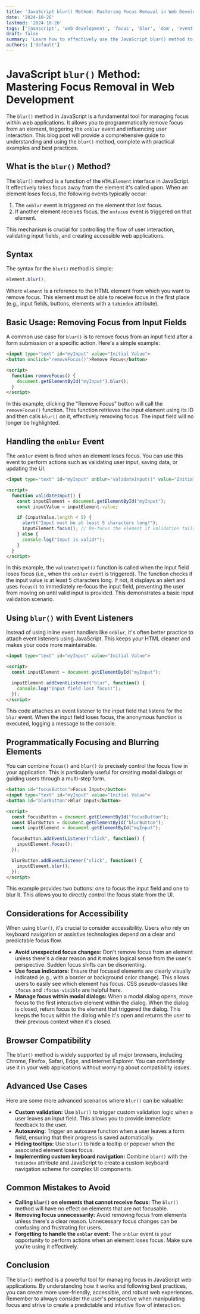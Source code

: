 ```yaml
---
title: 'JavaScript blur() Method: Mastering Focus Removal in Web Development'
date: '2024-10-26'
lastmod: '2024-10-26'
tags: ['javascript', 'web development', 'focus', 'blur', 'dom', 'event handling', 'accessibility']
draft: false
summary: 'Learn how to effectively use the JavaScript blur() method to remove focus from elements on your webpage.  Explore examples and best practices for enhancing user experience and accessibility by managing focus states.'
authors: ['default']
---
```


# JavaScript `blur()` Method: Mastering Focus Removal in Web Development

The `blur()` method in JavaScript is a fundamental tool for managing focus within web applications. It allows you to programmatically remove focus from an element, triggering the `onblur` event and influencing user interaction. This blog post will provide a comprehensive guide to understanding and using the `blur()` method, complete with practical examples and best practices.

## What is the `blur()` Method?

The `blur()` method is a function of the `HTMLElement` interface in JavaScript.  It effectively takes focus away from the element it's called upon. When an element loses focus, the following events typically occur:

1.  The `onblur` event is triggered on the element that lost focus.
2.  If another element receives focus, the `onfocus` event is triggered on that element.

This mechanism is crucial for controlling the flow of user interaction, validating input fields, and creating accessible web applications.

## Syntax

The syntax for the `blur()` method is simple:

```javascript
element.blur();
```

Where `element` is a reference to the HTML element from which you want to remove focus. This element must be able to receive focus in the first place (e.g., input fields, buttons, elements with a `tabindex` attribute).

## Basic Usage: Removing Focus from Input Fields

A common use case for `blur()` is to remove focus from an input field after a form submission or a specific action. Here's a simple example:

```html
<input type="text" id="myInput" value="Initial Value">
<button onclick="removeFocus()">Remove Focus</button>

<script>
  function removeFocus() {
    document.getElementById("myInput").blur();
  }
</script>
```

In this example, clicking the "Remove Focus" button will call the `removeFocus()` function. This function retrieves the input element using its ID and then calls `blur()` on it, effectively removing focus.  The input field will no longer be highlighted.

## Handling the `onblur` Event

The `onblur` event is fired when an element loses focus. You can use this event to perform actions such as validating user input, saving data, or updating the UI.

```html
<input type="text" id="myInput" onblur="validateInput()" value="Initial Value">

<script>
  function validateInput() {
    const inputElement = document.getElementById("myInput");
    const inputValue = inputElement.value;

    if (inputValue.length < 5) {
      alert("Input must be at least 5 characters long!");
      inputElement.focus(); // Re-focus the element if validation fails
    } else {
      console.log("Input is valid!");
    }
  }
</script>
```

In this example, the `validateInput()` function is called when the input field loses focus (i.e., when the `onblur` event is triggered).  The function checks if the input value is at least 5 characters long. If not, it displays an alert and uses `focus()` to immediately re-focus the input field, preventing the user from moving on until valid input is provided.  This demonstrates a basic input validation scenario.

## Using `blur()` with Event Listeners

Instead of using inline event handlers like `onblur`, it's often better practice to attach event listeners using JavaScript. This keeps your HTML cleaner and makes your code more maintainable.

```html
<input type="text" id="myInput" value="Initial Value">

<script>
  const inputElement = document.getElementById("myInput");

  inputElement.addEventListener("blur", function() {
    console.log("Input field lost focus!");
  });
</script>
```

This code attaches an event listener to the input field that listens for the `blur` event. When the input field loses focus, the anonymous function is executed, logging a message to the console.

## Programmatically Focusing and Blurring Elements

You can combine `focus()` and `blur()` to precisely control the focus flow in your application.  This is particularly useful for creating modal dialogs or guiding users through a multi-step form.

```html
<button id="focusButton">Focus Input</button>
<input type="text" id="myInput" value="Initial Value">
<button id="blurButton">Blur Input</button>

<script>
  const focusButton = document.getElementById("focusButton");
  const blurButton = document.getElementById("blurButton");
  const inputElement = document.getElementById("myInput");

  focusButton.addEventListener("click", function() {
    inputElement.focus();
  });

  blurButton.addEventListener("click", function() {
    inputElement.blur();
  });
</script>
```

This example provides two buttons: one to focus the input field and one to blur it. This allows you to directly control the focus state from the UI.

## Considerations for Accessibility

When using `blur()`, it's crucial to consider accessibility.  Users who rely on keyboard navigation or assistive technologies depend on a clear and predictable focus flow.

*   **Avoid unexpected focus changes:**  Don't remove focus from an element unless there's a clear reason and it makes logical sense from the user's perspective.  Sudden focus shifts can be disorienting.
*   **Use focus indicators:** Ensure that focused elements are clearly visually indicated (e.g., with a border or background color change). This allows users to easily see which element has focus.  CSS pseudo-classes like `:focus` and `:focus-visible` are helpful here.
*   **Manage focus within modal dialogs:** When a modal dialog opens, move focus to the first interactive element within the dialog. When the dialog is closed, return focus to the element that triggered the dialog.  This keeps the focus within the dialog while it's open and returns the user to their previous context when it's closed.

## Browser Compatibility

The `blur()` method is widely supported by all major browsers, including Chrome, Firefox, Safari, Edge, and Internet Explorer. You can confidently use it in your web applications without worrying about compatibility issues.

## Advanced Use Cases

Here are some more advanced scenarios where `blur()` can be valuable:

*   **Custom validation:** Use `blur()` to trigger custom validation logic when a user leaves an input field. This allows you to provide immediate feedback to the user.
*   **Autosaving:** Trigger an autosave function when a user leaves a form field, ensuring that their progress is saved automatically.
*   **Hiding tooltips:** Use `blur()` to hide a tooltip or popover when the associated element loses focus.
*   **Implementing custom keyboard navigation:**  Combine `blur()` with the `tabindex` attribute and JavaScript to create a custom keyboard navigation scheme for complex UI components.

## Common Mistakes to Avoid

*   **Calling `blur()` on elements that cannot receive focus:**  The `blur()` method will have no effect on elements that are not focusable.
*   **Removing focus unnecessarily:** Avoid removing focus from elements unless there's a clear reason.  Unnecessary focus changes can be confusing and frustrating for users.
*   **Forgetting to handle the `onblur` event:**  The `onblur` event is your opportunity to perform actions when an element loses focus. Make sure you're using it effectively.

## Conclusion

The `blur()` method is a powerful tool for managing focus in JavaScript web applications. By understanding how it works and following best practices, you can create more user-friendly, accessible, and robust web experiences.  Remember to always consider the user's perspective when manipulating focus and strive to create a predictable and intuitive flow of interaction.
